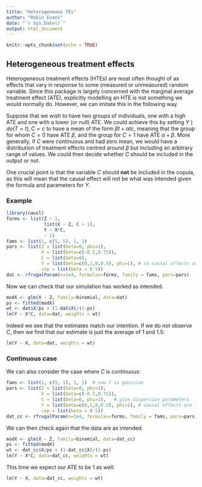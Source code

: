 ```yaml
---
title: "Heterogeneous TEs"
author: "Robin Evans"
date: "`r Sys.Date()`"
output: html_document
---
```


```r
knitr::opts_chunk$set(echo = TRUE)
```

## Heterogeneous treatment effects

Heterogeneous treatment effects (HTEs) are most often thought of as effects that
vary in response to some (measured or unmeasured) random variable.  Since this
package is largely concerned with the marginal average treatment effect (ATE),
explicitly modelling an HTE is not something we would normally do.  However, we
can imitate this in the following way.

Suppose that we wish to have two groups of individuals, one with a high ATE
and one with a lower (or null) ATE.  We could achieve this by setting 
$Y \mid do(T=t), C=c$ to have a mean of the form $\beta t + \alpha t c$, meaning 
that the group for whom $C=0$ have ATE $\beta$, and the group for $C=1$ have
ATE $\alpha+\beta$.  More generally, if $C$ were continuous and had zero mean, 
we would have a distribution of treatment effects centred around $\beta$ but 
including an arbitrary range of values.  We could then decide whether $C$ should
be included in the output or not.

One crucial point is that the variable $C$ should **not** be included in the
copula, as this will mean that the causal effect will not be what was intended
given the formula and parameters for $Y$.

### Example

```r
library(causl)
forms <- list(Z ~ 1,
              list(X ~ Z, C ~ 1),
              Y ~ X*C,
              ~ 1)
fams <- list(1, c(5, 5), 1, 1)
pars <- list(Z = list(beta=0, phi=1),
             X = list(beta=c(-0.5,0.75)),
             C = list(beta=0),
             Y = list(beta=c(0,1,0,0.5), phi=1), # so causal effects are 1 if C=0 and 1.5 if C=1
             cop = list(beta = 0.5))
dat <- rfrugalParam(n=1e4, formulas=forms, family = fams, pars=pars)
```

Now we can check that our simulation has worked as intended.
```r
modX <- glm(X ~ Z, family=binomial, data=dat)
ps <- fitted(modX)
wt <- dat$X/ps + (1-dat$X)/(1-ps)
lm(Y ~ X*C, data=dat, weights = wt)
```
Indeed we see that the estimates match our intention.  If we do not observe
$C$, then we find that our estimate is just the average of 1 and 1.5:
```r
lm(Y ~ X, data=dat, weights = wt)
```

### Continuous case

We can also consider the case where $C$ is continuous:

```r
fams <- list(1, c(5, 1), 1, 1)  # now C is gaussian
pars <- list(Z = list(beta=0, phi=1),
             X = list(beta=c(-0.5,0.75)),
             C = list(beta=0, phi=1),   # give dispersion parameters
             Y = list(beta=c(0,1,0,0.5), phi=1), # causal effects are 1 on average
             cop = list(beta = 0.5))
dat_cc <- rfrugalParam(n=1e4, formulas=forms, family = fams, pars=pars)
```

We can then check again that the data are as intended.
```r
modX <- glm(X ~ Z, family=binomial, data=dat_cc)
ps <- fitted(modX)
wt <- dat_cc$X/ps + (1-dat_cc$X)/(1-ps)
lm(Y ~ X*C, data=dat_cc, weights = wt)
```
This time we expect our ATE to be 1 as well:
```r
lm(Y ~ X, data=dat_cc, weights = wt)
```
